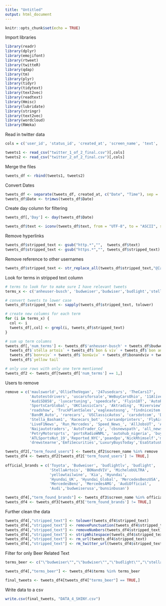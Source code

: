 ---
title: "Untitled"
output: html_document
---

```{r setup, include=FALSE}
knitr::opts_chunk$set(echo = TRUE)
```

Import libraries
```{r, message=FALSE}
library(readr)
library(dplyr)
library(emojifont)
library(rtweet)
library(twitteR)
library(qdap)
library(tm)
library(plyr)
library(tidyr)
library(tidytext)
library(text2vec)
library(readtext)
library(Hmisc)
library(lubridate)
library(stringr)
library(text2vec)
library(wordcloud)
library(RWeka)
```

Read in twitter data
```{r, message=FALSE}
cols = c('user_id', 'status_id', 'created_at', 'screen_name', 'text', 'source', 'location', 'description', 'verified', 'account_lang', 'terms')

tweets1 <- read_csv("twitter_1_of_2_final.csv")[,cols]
tweets2 <- read_csv("twitter_2_of_2_final.csv")[,cols]
```

Merge the files 
```{r}
tweets_df <- rbind(tweets1, tweets2)
```

Convert Dates
```{r}
tweets_df <- separate(tweets_df, created_at, c("Date", "Time"), sep = ' ')
tweets_df$Date <- trimws(tweets_df$Date)
```

Create day column for filtering
```{r}
tweets_df[,'Day'] <- day(tweets_df$Date)
```


```{r}
tweets_df$text <- iconv(tweets_df$text, from = "UTF-8", to = "ASCII", sub = "")
```

Remove hyperlinks
```{r}
tweets_df$stripped_text <- gsub("http.*","",  tweets_df$text)
tweets_df$stripped_text <- gsub("https.*","", tweets_df$stripped_text)
```

Remove reference to other usernames
```{r}
tweets_df$stripped_text <- str_replace_all(tweets_df$stripped_text,"@[a-z,A-Z]*","")
```

Look for terms in stripped text column
```{r}
# terms to look for to make sure I have relevant tweets
terms_x <- c('anheuser-busch', 'budweiser','budwiser','budlight','stella artois','bon & viv','bon and viv','bon + viv','bon+viv','bon&viv','bonandviv','michelob ultra','michelob','yellow tail')

# convert tweets to lower case
tweets_df$stripped_text <- sapply(tweets_df$stripped_text, tolower)

# create new columns for each term
for (i in terms_x) {
  col <- i
  tweets_df[,col] <- grepl(i, tweets_df$stripped_text)
}

# sum up term columns
tweets_df[,'num_terms'] <- tweets_df$'anheuser-busch' + tweets_df$budweiser + tweets_df$budwiser + tweets_df$budlight + 
  tweets_df$`stella artois` + tweets_df$`bon & viv` + tweets_df$`bon and viv` + tweets_df$`bon + viv` + 
  tweets_df$`bon+viv` + tweets_df$`bon&viv` + tweets_df$bonandviv + tweets_df$`michelob ultra` + tweets_df$michelob + 
  tweets_df$`yellow tail`

# only use rows with only one term mentioned
tweets_df2 <- tweets_df[tweets_df['num_terms'] == 1,]
```

Users to remove
```{r}
remove = c('maulsworld','OllieTheVegan', '247usedcars', 'TheCars17',
           'Autotestdrivers', 'uscarsforsale','WeBuyCarsOhio', '11AliveNews', 'Little_Man4', ' Zamzam_Auto_Co',
           'AudiSD858', 'luxcartuning', 'speedcafe', 'Flyin18T', 'AutoRepairTechs', 'MercTrucks', 'AnalyticaGlobal',
           'SportsCarGlobal', 'UKClassicCars', 'Aktrading', 'RiverviewToyota', 'schristakos', 'Newturbos', 'Carscoop',
           'roadshow', 'TruckPlantSales','eagleautosng', 'findniceitem', 'realcheapcars', 'rabbetmitors', 'HelloTeamTrump','autonewssiite', 'therealautoblog',
           'BandM_Auto', 'rarecars', 'USClassicAutos', 'carsdotcom', 'DAFTrucksOnline', 'DailyHealthIn', 'AutoTimesNews', '4x4community', 'nyc_car_sale', 
           'Stella_Basham1', 'Racecars_bot', 'carsandprinters', 'FlyAirNZ', 'Truck_Trailers', 'eCarsOnline', 'rontierHyundai', 'HGVInsureQuotes',
           'LiveF1News', 'Run_Mercedes', 'Speed_News_', 'AllJobsUT', 'Autopten ', 'Car_Guy_CO', 'InstalFixJobsUT', 'ewcovenantms', 'watchtvshows24',
           'Naijautotraders', 'AutoTrader_Cy', 'cbsnewspath', 'all_newsonline1', 'boxingblogs', 'gensets_online', 'Lakers_newsnow', 'NetworkCbs',
           'PetryMotorsprts', 'portsRadioWNML', 'autohub_nigeria', 'buy_an_ipad', 'GreatBabyItem', 'JA_Autos', 'Zamzam_Auto_Co', 'minchy_trading','ijerebi',
           'ATLSportsNut_19','Reported_NYC','poandpo','NickRhimself','mark_bizzelle','PadenTyrel', 'HonorThem','cdo_NET','adage', 'FalconsBirdLady',
           'drewstearne','EmfiSecurities','LuxuryBuysToday','EsaStatusUpdate')

tweets_df2[,"term_found_users"] <- tweets_df2$screen_name %in% remove
tweets_df4 <- tweets_df2[tweets_df2['term_found_users'] != TRUE,]
  
official_brands = c('Toyota', 'Budweiser', 'budlightlv', 'budlight',
                    'StellaArtois', 'BONandVIV', 'MichelobULTRA',
                    'yellowtailwine', 'Kia', 'Hyundai',
                    'Hyundai_UK', 'Hyundai_Global', 'MercedesBenzUSA',
                    'MercedesBenz', 'MercedesAMG', 'AudiOfficial',
                    'Audi','budweiserusa','bunsinbusan')

tweets_df4[,"term_found_brands"] <- tweets_df3$screen_name %in% official_brands
tweets_df4 <- tweets_df3[tweets_df3['term_found_brands'] != TRUE,]
```

Further clean the data
```{r}
tweets_df4[,"stripped_text"] <- tolower(tweets_df4$stripped_text)
tweets_df4[,"stripped_text"] <- removePunctuation(tweets_df4$stripped_text)
tweets_df4[,"stripped_text"] <- removeNumbers(tweets_df4$stripped_text)
tweets_df4[,"stripped_text"] <- stripWhitespace(tweets_df4$stripped_text)
tweets_df4[,"stripped_text"] <- rm_url(tweets_df4$stripped_text)
tweets_df4[,"stripped_text"] <- rm_twitter_url(tweets_df4$stripped_text)
```

Filter for only Beer Related Text
```{r}
terms_beer <- c("\"budweiser\"","\"budwiser\"","\"budlight\"","\"stella\"","\"stella artois\"","\"bon & viv\"","\"bon and viv\"","\"bon + viv\"","\"bon+viv\"","\"bon&viv\"","\"bonandviv\"","\"michelob ultra\"","\"michelob\"","\"yellow tail\"")

tweets_df4[,"terms_beer"] <- tweets_df4$terms %in% terms_beer

final_tweets <- tweets_df4[tweets_df4["terms_beer"] == TRUE,]
```

Write data to a csv
```{r}
write.csv(final_tweets, "DATA_4_SHINY.csv")
```







